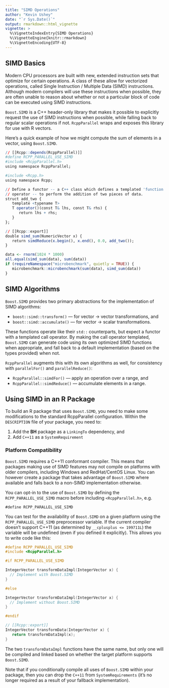 ```yaml
---
title: "SIMD Operations"
author: "Kevin Ushey"
date: "`r Sys.Date()`"
output: rmarkdown::html_vignette
vignette: >
  %\VignetteIndexEntry{SIMD Operations}
  %\VignetteEngine{knitr::rmarkdown}
  %\VignetteEncoding{UTF-8}
---
```


## SIMD Basics

Modern CPU processors are built with new, extended
instruction sets that optimize for certain operations. A
class of these allow for vectorized operations, called
Single Instruction / Multiple Data (SIMD) instructions. 
Although modern compilers will use these instructions when
possible, they are often unable to reason about whether or
not a particular block of code can be executed using SIMD
instructions.

`Boost.SIMD` is a C++ header-only library that makes it
possible to explicitly request the use of SIMD instructions
when possible, while falling back to regular scalar
operations if not. `RcppParallel` wraps and exposes this
library for use with R vectors.

Here's a quick example of how we might compute the sum of
elements in a vector, using `Boost.SIMD`.

```r
// [[Rcpp::depends(RcppParallel)]]
#define RCPP_PARALLEL_USE_SIMD
#include <RcppParallel.h>
using namespace RcppParallel;

#include <Rcpp.h>
using namespace Rcpp;

// Define a functor -- a C++ class which defines a templated 'function call' 
// operator -- to perform the addition of two pieces of data.
struct add_two {
   template <typename T>
   T operator()(const T& lhs, const T& rhs) {
      return lhs + rhs;
   }
};

// [[Rcpp::export]]
double simd_sum(NumericVector x) {
   return simdReduce(x.begin(), x.end(), 0.0, add_two());
}
```

```r
data <- rnorm(1024 * 1000)
all.equal(simd_sum(data), sum(data))
if (requireNamespace("microbenchmark", quietly = TRUE)) {
   microbenchmark::microbenchmark(sum(data), simd_sum(data))
}
```


## SIMD Algorithms

`Boost.SIMD` provides two primary abstractions for the
implementation of SIMD algorithms:

- `boost::simd::transform()`  --- for vector -> vector transformations, and
- `boost::simd::accumulate()` --- for vector -> scalar transformations.

These functions operate like their `std::` counterparts, but
expect a functor with a templated call operator. By making
the call operator templated, `Boost.SIMD` can generate code
using its own optimized SIMD functions when appropriate, and
fall back to a default implementation (based on the types
provided) when not.

`RcppParallel` augments this with its own algorithms as well,
for consistency with `parallelFor()` and `parallelReduce()`:

- `RcppParallel::simdFor()`    --- apply an operation over a range, and
- `RcppParallel::simdReduce()` --- accumulate elements in a range.
   
## Using SIMD in an R Package

To build an R package that uses `Boost.SIMD`, you need to
make some modifications to the standard RcppParallel 
configuration. Within the `DESCRIPTION` file of your package,
you need to:

1. Add the **BH** package as a `LinkingTo` dependency, and
2. Add `C++11` as a `SystemRequirement`

### Platform Compatibility

`Boost.SIMD` requires a C++11 conformant compiler. This
means that packages making use of SIMD features may not 
compile on platforms with older compilers, including Windows 
and RedHat/CentOS Linux. You can however create a package 
that takes advantage of `Boost.SIMD` where available and falls
back to a non-SIMD implementation otherwise.

You can opt-in to the use of `Boost.SIMD` by defining the 
`RCPP_PARALLEL_USE_SIMD` macro before including
`<RcppParallel.h>`, e.g.

    #define RCPP_PARALLEL_USE_SIMD
    
You can test for the availability of `Boost.SIMD` on a given
platform using the `RCPP_PARALLEL_USE_SIMD` preprocessor
variable. If the current compiler doesn't support C++11 (as
determined by `__cplusplus <= 199711L`) the variable will be
undefined (even if you defined it explicitly). This allows
you to write code like this:

```cpp
#define RCPP_PARALLEL_USE_SIMD
#include <RcppParallel.h>

#if RCPP_PARALLEL_USE_SIMD

IntegerVector transformDataImpl(IntegerVector x) {
  // Implement with Boost.SIMD
}

#else

IntegerVector transformDataImpl(IntegerVector x) {
  // Implement without Boost.SIMD
}

#endif

// [[Rcpp::export]]
IntegerVector transformData(IntegerVector x) {
   return transformDataImpl(x);
}

```

The two `transformDataImpl` functions have the same name,
but only one will be compiled and linked based on whether
the target platform supports `Boost.SIMD`.

Note that if you conditionally compile all uses of
`Boost.SIMD` within your package, then you can drop
the `C++11` from `SystemRequirements` (it's no longer
required as a result of your fallback implementation).



   





